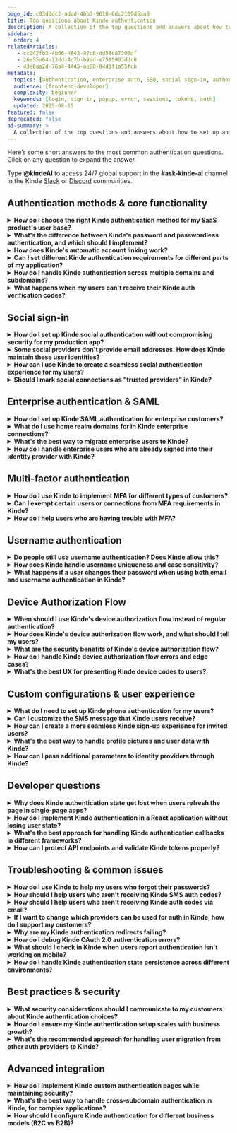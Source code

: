 ```yaml
---
page_id: c93d0dc2-adad-4bb3-9618-6dc2109d5aa8
title: Top questions about Kinde authentication
description: A collection of the top questions and answers about how to set up and configure Kinde authentication for your user's needs.
sidebar:
  order: 4
relatedArticles: 
   - cc242fb3-4b06-4842-97c8-dd58e87308df
   - 26e55a64-13dd-4c7b-b9ad-e7595903ddc8
   - 43e8aa2d-76a4-4445-ae90-84d3f1a55fcb
metadata:
  topics: [authentication, enterprise auth, SSO, social sign-in, authentication issues, user access control, user access, user authentication]
  audience: [frontend-developer]
  complexity: beginner
  keywords: [login, sign in, popup, error, sessions, tokens, auth]
  updated: 2025-08-15
featured: false
deprecated: false
ai-summary: >
  A collection of the top questions and answers about how to set up and configure Kinde authentication for your user's needs.
---
```


Here’s some short answers to the most common authentication questions. Click on any question to expand the answer.

<Aside title="Ask the docs">

Type **@kindeAI** to access 24/7 global support in the **#ask-kinde-ai** channel in the Kinde [Slack](https://join.slack.com/t/thekindecommunity/shared_invite/zt-1vyq8qilj-jFH5V27jfFnHk~BuBSU0ZA) or [Discord](https://discord.gg/KdkCXRNTFn) communities.

</Aside>

## Authentication methods & core functionality

<details>
<summary><strong>How do I choose the right Kinde authentication method for my SaaS product's user base?</strong></summary>

Think about who you're building for and what they're used to. If you're targeting developers, they'll probably expect GitHub or GitLab sign-in options. Building something for everyday consumers? Google and Apple sign-in will feel familiar and remove friction. Got enterprise customers? They'll likely need SAML or Microsoft Entra ID to keep their IT teams happy. 

You don't need to figure it all out upfront. Start simple with email authentication and add more options as you grow. Your web app and mobile app can even have different auth requirements if that makes sense for your users.
[Learn more about authentication methods](/authenticate/about-auth/about-authentication/)
</details>

<details>
<summary><strong>What's the difference between Kinde's password and passwordless authentication, and which should I implement?</strong></summary>

With passwords, your users create and remember their own passwords (we enforce 8+ characters and block common ones). With passwordless, we send them a one-time code via email or SMS instead. Passwordless is genuinely more secure - no passwords to store, steal, or forget, and codes expire after 2 hours. Just know you can't mix both methods for the same app - it's one or the other. 

If you're building something mobile-first or want to reduce support tickets about forgotten passwords, passwordless is your friend.
[Password authentication guide](/authenticate/authentication-methods/password-authentication/) | [Passwordless authentication guide](/authenticate/authentication-methods/passwordless-authentication/)
</details>

<details>
<summary><strong>How does Kinde's automatic account linking work?</strong></summary>

Kinde automatically connect accounts when someone uses the same verified email across different sign-in methods. So if someone first signs up with Google, then later tries to create an account with Slack using the same email, we'll link them together automatically. No duplicate accounts, no confusion. They can sign in with either method to access the same account. 

Once your users verify their email with any method, all their sign-in options with that email will work seamlessly together.
[Learn about identity and verification](/authenticate/about-auth/identity-and-verification/)
</details>

<details>
<summary><strong>Can I set different Kinde authentication requirements for different parts of my application?</strong></summary>

Absolutely! This is one of those features that sounds complicated but actually makes total sense. Set up your baseline authentication methods at the environment level, then customize per application or organization as needed. Maybe your main web app uses social sign-in to keep things simple, while your mobile app needs phone authentication, or you want business customers to use MFA while keeping consumer sign-up super easy. 

It's all about matching the auth experience to what makes sense for each user group.
[Configure authentication options](/authenticate/authentication-methods/set-up-user-authentication/)
</details>

<details>
<summary><strong>How do I handle Kinde authentication across multiple domains and subdomains?</strong></summary>

We've got this covered with multi-domain authentication. Think about how Google lets you stay signed in whether you're on Gmail, Calendar, or Drive - same idea. Users can hop between `website.yourapp.com`, `app.yourapp.com`, `docs.yourapp.com` and stay authenticated. The trick is using `prompt=none` in your auth URL, which invisibly checks for an existing session. If they're already signed in elsewhere, it's seamless. If not, they'll get prompted to sign in again.
[About Kinde authentication](/authenticate/about-auth/about-authentication/)
</details>

<details>
<summary><strong>What happens when my users can't receive their Kinde auth verification codes?</strong></summary>

Tell them to check their spam folder first. This fixes it most of the time because email providers can be overly protective. For SMS codes, make sure they've got decent cell reception. If they're taking too long (codes expire after 2 hours), they'll need to request a fresh one. And if you're using SMS auth, double-check that your Twilio setup is working properly - that's usually where things go sideways.
[Passwordless authentication troubleshooting](/authenticate/authentication-methods/passwordless-authentication/)
</details>

## Social sign-in

<details>
<summary><strong>How do I set up Kinde social authentication without compromising security for my production app?</strong></summary>

Before you go live, you absolutely must swap out Kinde's default social credentials with your own. We let you use ours for testing, but keeping them in production is asking for trouble - security risks, performance issues, and you'll be stuck if you ever want to switch providers. 

Create your own apps with Google, GitHub, Apple, whatever you're using, grab your Client ID and Client Secret, and put them into Kinde's social connection settings. Don't forget to add your custom domain callbacks if you're using those. [Add and manage social connections](/authenticate/social-sign-in/add-social-sign-in/)
</details>

<details>
<summary><strong>Some social providers don't provide email addresses. How does Kinde maintain these user identities?</strong></summary>

Some social providers (looking at you, X/Twitter and Apple) don't always hand over email addresses, but we need them for security things like password resets. When this happens, we'll ask your users for an email address just once during their first sign-up. After that one-time thing, they can sign in with their social account without any hassle. It's a small bump in the road that keeps everyone secure.
[X social sign-in](/authenticate/social-sign-in/twitter/) | [Apple social sign-in](/authenticate/social-sign-in/apple/)
</details>

<details>
<summary><strong>How can I use Kinde to create a seamless social authentication experience for my users?</strong></summary>

If you're going all-in on social auth (no email/password fallbacks), you can create a pretty slick experience. Users click your sign-in button and boom - straight to Google's or Apple's account picker. Set up custom authentication pages and use the `connectionId` parameter to skip our initial screens entirely.

The only catch? We'll still handle verification and MFA screens because, well, security matters and we're good at it.
[Custom authentication pages](/authenticate/custom-configurations/custom-authentication-pages/)
</details>

<details>
<summary><strong>Should I mark social connections as "trusted providers" in Kinde?</strong></summary>

Generally, no - leave this off for better security. "Trusted provider" means we'll take their word that emails are verified, but here's the thing: people change email addresses, and social providers don't always keep up. Only flip this switch if you're 100% certain the provider maintains verified, current email addresses. When in doubt, err on the side of caution.
[Social connections configuration](/authenticate/social-sign-in/add-social-sign-in/)
</details>

## Enterprise authentication & SAML

<details>
<summary><strong>How do I set up Kinde SAML authentication for enterprise customers?</strong></summary>

SAML setup is where things get a bit technical, but stick with us. Kinde acts as the service provider while your enterprise customer brings their own identity provider (Google Workspace, Microsoft Entra ID, Cloudflare, whatever they're using). You'll create an enterprise connection in Kinde, make up a unique Entity ID (just a random string like "870sa9fbasfasdas23aghkhc12zasfnasd"), and get their IdP metadata URL. They'll need to add your ACS URL to their setup. 

Pro tip: generate certificate and private key pairs for extra security, and always test in a sandbox environment first.
[Custom SAML setup](/authenticate/enterprise-connections/custom-saml/)
</details>

<details>
<summary><strong>What do I use home realm domains for in Kinde enterprise connections?</strong></summary>

Home realm domains are basically a shortcut that makes enterprise sign-in smoother. When you set `bigcorp.com` as a home realm domain, anyone with a "@bigcorp.com" email gets automatically routed to their company's sign-in flow - no extra clicks needed. Just remember that each domain can only be used once across all your connections, so no sharing. And the SSO button disappears by default when you use this (though you can bring it back if needed).
[Microsoft Entra ID setup](/authenticate/enterprise-connections/azure/)
</details>

<details>
<summary><strong>What's the best way to migrate enterprise users to Kinde?</strong></summary>

Get your enterprise connections set up in Kinde first - SAML, Entra ID, whatever they're using. Then when you import their user data (via CSV or JSON), we'll automatically match everyone to the right connection based on their email addresses. This means their sign-in experience stays exactly the same - they won't even notice you've switched to Kinde behind the scenes. Import their roles and permissions too if you've got them.

[Migrate to Kinde](/get-started/switch-to-kinde/switch-to-kinde-for-user-authentication/)
</details>

<details>
<summary><strong>How do I handle enterprise users who are already signed into their identity provider with Kinde?</strong></summary>

When enterprise users sign out of your app, they're only signing out of Kinde, not their company's identity provider (like Entra ID). This is totally normal for federated auth - it's how most enterprise setups work. If your customer really needs full sign-out from both systems, you'll need to build additional logout flows, but honestly, most companies prefer it this way.
[Entra ID SAML connection](/authenticate/enterprise-connections/entra-id-saml/)
</details>

## Multi-factor authentication

<details>
<summary><strong>How do I use Kinde to implement MFA for different types of customers?</strong></summary>

MFA is one of those things where one size definitely doesn't fit all. You can set it up for everyone (environment level) or get granular with specific customer segments (organization level). Finance and government customers? They'll probably want mandatory MFA. Consumer-facing app? Maybe make it optional so you don't scare people away. 

Kinde supports email codes, SMS codes, and authenticator apps as second factors. Just don't use the same method twice - as in don't make email the primary and secondary auth method. That could be confusing. [Enable multi-factor authentication](/authenticate/multi-factor-auth/enable-multi-factor-authentication/)
</details>

<details>
<summary><strong>Can I exempt certain users or connections from MFA requirements in Kinde?</strong></summary>

Yep, you've got options here. You can exempt specific roles (maybe only admins need MFA) or exempt enterprise connections where MFA is already handled by their company's identity provider. Nobody wants double MFA - that's just annoying. Set these exemptions at the organization level, and if someone has a mix of exempt and non-exempt roles, MFA kicks in by default (better safe than sorry).
[Set MFA per organization](/authenticate/multi-factor-auth/mfa-per-org/)
</details>

<details>
<summary><strong>How do I help users who are having trouble with MFA?</strong></summary>

Make the instructions super clear for each method you support. For authenticator apps, walk them through the QR code scanning and emphasize saving those backup codes (they will lose them otherwise). For SMS, double-check they're entering phone numbers correctly with country codes. For email codes, check spam folder. Always give users a way to contact you when they get locked out - it happens to the best of us. 

You can also [reset MFA for a user](/manage-users/access-control/reset-multi-factor-authentication-for-a-user/).
[Multi-factor authentication guide](/authenticate/multi-factor-auth/enable-multi-factor-authentication/)
</details>

## Username authentication

<details>
<summary><strong>Do people still use username authentication? Does Kinde allow this?</strong></summary>

Absolutely Kinde supports this. Username auth is perfect when you want to give users more personality in their sign-in experience or when your app has that community vibe (think gaming platforms or developer tools). They'll still need to verify their email once for security (we're not animals), but after that they can sign in with their chosen username. Works with both password and passwordless methods, so you've got flexibility there.
[Username authentication guide](/authenticate/authentication-methods/username-authentication/)
</details>

<details>
<summary><strong>How does Kinde handle username uniqueness and case sensitivity?</strong></summary>

We treat usernames as case-insensitive because life's too short for "BuilderBob" vs "builderbob" authentication headaches. Users can still make their aesthetic choices like "RosyRose" or "DevDan" for display, but behind the scenes we're not picky about capitalization. This prevents fraud attempts and those frustrating "username not found" moments when someone forgets their exact capitalization.
[Username authentication details](/authenticate/authentication-methods/username-authentication/)
</details>

<details>
<summary><strong>What happens if a user changes their password when using both email and username authentication in Kinde?</strong></summary>

Both methods share the same password! If someone can sign in with both their email and username, changing the password for one affects both. It keeps things simple for users (one password to remember) and prevents the confusion of having different passwords for the same account. We think this makes way more sense than forcing people to juggle multiple credentials.
[Username authentication configuration](/authenticate/authentication-methods/username-authentication/)
</details>

## Device Authorization Flow

<details>
<summary><strong>When should I use Kinde's device authorization flow instead of regular authentication?</strong></summary>

Device authorization flow is perfect for situations where typing is a nightmare - think smart TVs, gaming consoles, IoT devices, or anything without a proper keyboard. Instead of watching users struggle with TV remote controls to spell out "MyComplexPassword123!", the device shows them a simple code to enter on their phone or laptop where typing doesn't suck. 

It's basically Netflix's approach: the TV shows a code, you enter it on your phone, boom - you're authenticated. Much better user experience, and way more secure. 
[Device Authorization Flow](/authenticate/device-authorization-flow/overview/).
</details>

<details>
<summary><strong>How does Kinde's device authorization flow work, and what should I tell my users?</strong></summary>

Here's the flow: your device (let's say a smart TV app) requests a device code from Kinde, then shows users a simple code and a URL like "Go to `yourapp.com/device` and enter code: ABC123". Users grab their phone, visit that URL, sign in normally (with all their usual auth methods available), enter the code, and authorize the device. 

Meanwhile, your TV app is polling our servers asking "Are they done yet? Are they done yet?" until we give it the green light with tokens. The whole thing happens in parallel - no hanging around waiting.
[Device Authorization Flow](/authenticate/device-authorization-flow/overview/)
</details>

<details>
<summary><strong>What are the security benefits of Kinde's device authorization flow?</strong></summary>

It keeps credentials off devices you don't control, which is huge for security. Users never enter their actual passwords on the TV, CLI, or IoT device - they authenticate on their trusted phone or laptop instead. Plus, they get access to all their usual security features like MFA, social sign-in, and password managers. The codes expire quickly, we rate-limit the polling to prevent abuse, and users always see a proper consent screen before authorizing access. It's basically taking the most secure part of OAuth (browser-based auth) and making it work for devices that can't do browsers. 
[About authentication methods](/authenticate/about-auth/authentication-methods/)
</details>

<details>
<summary><strong>How do I handle Kinde device authorization flow errors and edge cases?</strong></summary>

The main errors you'll see are `authorization_pending` (user hasn't finished yet - keep polling), `slow_down` (you're polling too aggressively - back off), and `expired_token` (codes expired - start over). Handle these gracefully in your app rather than crashing. Users might also get confused about which device they're supposed to use for what, so make your instructions crystal clear. And remember, some users will start the process but never finish it - that's normal, just clean up expired sessions.
[OAuth token validation and errors](/build/tokens/token-validation-errors/)
</details>

<details>
<summary><strong>What's the best UX for presenting Kinde device codes to users?</strong></summary>

Keep it simple and obvious. Show the code clearly (big, readable font), include the full URL they need to visit, and consider showing both a QR code and the manual entry option. Don't overwhelm them with too much text - just "Go to `yourapp.com/device` on your phone and enter: ABC123" works perfectly. If you can, show some kind of progress indicator so they know the app is waiting for them to complete the process. And please, test this with actual humans - what seems obvious to developers often isn't to regular users.
</details>

## Custom configurations & user experience

<details>
<summary><strong>What do I need to set up Kinde phone authentication for my users?</strong></summary>

You'll need a paid Twilio business account - this isn't something we can handle for free because SMS costs money. Before you dive in, check if you need 10DLC registration (10 Digit Long Code) for your region - it's required in some places for business messaging. Read up on Twilio's A2P (Application to Person) messaging guidelines too. Once you've got that sorted, plug your Twilio details into Kinde, pick between using their messaging service (better for global apps) or a specific phone number, and set your default country.
[Set up phone authentication](/authenticate/authentication-methods/phone-authentication/)
</details>

<details>
<summary><strong>Can I customize the SMS message that Kinde users receive?</strong></summary>

Nope, and here's why - we use a standard format that meets security best practices and works across different languages. The message looks like: "123456 is your one-time code to sign in to [xxxx@login.xxx.au](mailto:xxxx@login.xxx.au) #123456". That weird duplication at the end? It's for security. We know it might not match your brand perfectly, but it keeps everyone safe and compliant.
[Phone authentication details](/authenticate/authentication-methods/phone-authentication/)
</details>

<details>
<summary><strong>How can I create a more seamless Kinde sign-up experience for invited users?</strong></summary>

Use the `login_hint` parameter to pre-fill email fields when you know who's trying to sign in - it's like having their name already on the guest list. You can also create a unified experience where users don't have to choose between "sign up" or "sign in" (because honestly, who remembers if they've been here before?). Skip asking for first and last names if you want to keep things really minimal. Every little bit of friction you remove makes a difference.
[Pre-populate user identity](/authenticate/custom-configurations/prepopulate-identity-sign-in/) | [Manage authentication experience](/authenticate/custom-configurations/authentication-experience/)
</details>

<details>
<summary><strong>What's the best way to handle profile pictures and user data with Kinde?</strong></summary>

We automatically grab profile pictures from email providers like Google and use Gravatar as backup when pictures are missing. If you'd rather handle profile pics your own way or just hate blank avatars, you can switch off the Gravatar fallback. Fair warning: Apple is pretty stingy with user data - they don't pass through avatars or much profile info, so don't expect much there.
[Authentication experience customization](/authenticate/custom-configurations/authentication-experience/)
</details>

<details>
<summary><strong>How can I pass additional parameters to identity providers through Kinde?</strong></summary>

Upstream parameters let you send extra data during authentication - either the same value every time (static) or something unique per user (dynamic). Common use case: passing `login_hint` to pre-fill sign-in forms or enabling those handy account switchers you see on Google. Each provider supports different parameters (check their docs), and you can even rename parameters using aliases if your IdP is picky about naming.
[Pass parameters to identity providers](/authenticate/auth-guides/pass-params-idp/)
</details>

## Developer questions

<details>
<summary><strong>Why does Kinde authentication state get lost when users refresh the page in single-page apps?</strong></summary>

We store tokens in memory for security - it protects against both CSRF and XSS attacks, which is definitely worth the trade-off. But yeah, it means page refreshes wipe the tokens. The best fix? Use our Custom Domains feature, which lets us set secure httpOnly cookies on your domain. 

For local development, there's an escape hatch called `is_dangerously_use_local_storage`, but seriously, don't use that in production - the name isn't kidding about the danger part.
[JavaScript SDK guide](m/developer-tools/sdks/frontend/javascript-sdk/) | [React SDK guide](/developer-tools/sdks/frontend/react-sdk/)
</details>

<details>
<summary><strong>How do I implement Kinde authentication in a React application without losing user state?</strong></summary>

Wrap your app in the KindeProvider - it's your new best friend for managing auth state. Use hooks like `useKindeAuth()` to check if someone's signed in, and always check the `isLoading` state before making decisions (nobody likes flickering UI). For production, definitely set up custom domains so you can use secure cookies. Handle your post-auth redirects properly, and your users will never know how complex this stuff really is under the hood.
[React SDK implementation](/developer-tools/sdks/frontend/react-sdk/)
</details>

<details>
<summary><strong>What's the best approach for handling Kinde authentication callbacks in different frameworks?</strong></summary>

Each framework has its own quirks. Next.js App Router wants `app/api/auth/[kindeAuth]/route.js`, Pages Router prefers `pages/api/auth/[...kindeAuth].js`, and vanilla JavaScript means you're handling the OAuth dance yourself. Always make sure your callback URLs match what you've configured in Kinde (case-sensitive, protocol-specific). Use our SDK callback handlers instead of rolling your own - we've already dealt with all the edge cases.
[Next.js App Router SDK](/developer-tools/sdks/backend/nextjs-sdk/) | [Using Kinde without SDK](/developer-tools/about/using-kinde-without-an-sdk/)
</details>

<details>
<summary><strong>How can I protect API endpoints and validate Kinde tokens properly?</strong></summary>

Use our backend SDKs or validate JWT tokens manually - either works, but the SDKs handle the fiddly bits for you. The `getToken()` method gives you bearer tokens for API calls. On your backend, always check the token's audience claim matches your API and verify it hasn't expired. And please, never put client secrets in frontend code - that's like leaving your house key under the doormat.
[TypeScript SDK guide](/developer-tools/sdks/backend/typescript-sdk/)
</details>

## Troubleshooting & common issues

<details>
<summary><strong>How do I use Kinde to help my users who forgot their passwords?</strong></summary>

Users can hit "forgot password" on the sign-in screen and we'll send them a one-time code via email to reset it. As an admin, you can also trigger password resets through the Kinde dashboard or API (as long as they have a verified email). There's also the option to set a temporary password for them, but you'll need to send it through your own channels - we won't email passwords directly because that's not secure.
[Password reset procedures](/authenticate/authentication-methods/password-authentication/)
</details>

<details>
<summary><strong>How should I help users who aren't receiving Kinde SMS auth codes?</strong></summary>

Start with the basics - did they enter their phone number correctly with the right country code? Do they have cell reception? Are they in a country where SMS might be restricted? Then check your end - is your Twilio account funded and configured properly? SMS delivery can be finicky, especially internationally, so having backup contact methods is always smart.
[Phone authentication setup](/authenticate/authentication-methods/phone-authentication/)
</details>

<details>
<summary><strong>How should I help users who aren't receiving Kinde auth codes via email?</strong></summary>

Start with the basics - could the email have been caught in their spam or been caught by their organization's firewall and have been added to a supression list? Have them check this first. If you have [custom SMTP email delivery](/integrate/third-party-tools/kinde-resend-custom-smtp/) set up, you should be able to check logs from the delivery provider. If you rely on Kinde to deliver emails, check the same basic things with the recipient and ask them to try again. If you need to, contact the Kinde support team to check our logs to see if there was an email disruption. 
[Phone authentication setup](/authenticate/authentication-methods/phone-authentication/)
</details>

<details>
<summary><strong>If I want to change which providers can be used for auth in Kinde, how do I support my customers?</strong></summary>

If users were relying on a social or enterprise connection that got removed or changed, they're stuck until you fix it. Before deleting any connection, make sure nobody's using it for auth. If you need to switch providers, set up the new one first, then help users transition by linking their accounts or setting up alternative auth methods. Always have a backup plan.
[Manage social connections](/authenticate/social-sign-in/add-social-sign-in/)
</details>

<details>
<summary><strong>Why are my Kinde authentication redirects failing?</strong></summary>

Nine times out of ten, it's a URL mismatch. Your callback URLs in Kinde need to match exactly what's in your app code and any social provider configs - we're talking case-sensitive, protocol-specific matching here. If you're using custom domains, double-check that your DNS records are set up correctly and SSL certificates are active. Also remember that custom domain tokens and Kinde subdomain tokens don't play nice together - pick one and stick with it.
[Custom domain setup](/build/domains/pointing-your-domain/)
</details>

<details>
<summary><strong>How do I debug Kinde OAuth 2.0 authentication errors?</strong></summary>

The error names are pretty self-explanatory once you know what to look for. `invalid_client` usually means wrong client ID or secret, `invalid_grant` means your authorization code expired (they only last a short time), and `invalid_scope` means you're asking for something we don't support. Check your credentials first, make sure you're exchanging codes quickly, and verify your requested scopes are valid. Give users helpful error messages instead of raw OAuth codes - nobody wants to see "invalid_grant" when they're just trying to sign in.
[OAuth 2.0 validation and errors](/build/tokens/token-validation-errors/)
</details>

<details>
<summary><strong>What should I check in Kinde when users report authentication isn't working on mobile?</strong></summary>

Mobile auth has its own special challenges. For React Native, make sure your deep linking is configured properly with the right URL schemes for both iOS and Android. Check that your redirect URLs use the correct custom scheme format like `myapp://your_kinde_domain.kinde.com/kinde_callback`. And here's a fun fact: Google doesn't support auth in webview, so make sure you're using proper browser-based flows. If your users are not receiving verification codes and you have Twilio set up, you can check the Twilio logs to help you troubleshoot.  
[React Native SDK](/developer-tools/sdks/native/react-native-sdk/) and [Set up phone auth with Twilio](/authenticate/authentication-methods/phone-authentication/)
</details>

<details>
<summary><strong>How do I handle Kinde authentication state persistence across different environments?</strong></summary>

For production, custom domains are your friend - they enable secure cookie storage that survives page refreshes. For local development, you can use the local storage escape hatch (just remember to remove it before going live). On your backend, implement proper session management using encrypted cookies or shared cache systems if you're running multiple servers. The right approach depends on your architecture, but security should always come first.
[TypeScript SDK session management](/developer-tools/sdks/backend/typescript-sdk/)
</details>

## Best practices & security

<details>
<summary><strong>What security considerations should I communicate to my customers about Kinde authentication choices?</strong></summary>

Be honest about the security trade-offs without scaring people away. Passwordless is genuinely more secure than passwords, MFA adds real protection (not just security theater), and social sign-in can be both convenient and secure when done right. If you're offering password auth, nudge users toward password managers - most people's password habits are... not great. And here's something most auth providers won't tell you: we store passwords as encrypted hashes that literally cannot be deciphered, so even we can't see what users set.
[Password authentication security](/authenticate/authentication-methods/password-authentication/)
</details>

<details>
<summary><strong>How do I ensure my Kinde authentication setup scales with business growth?</strong></summary>

Start simple and add complexity as you need it - don't over-engineer from day one. Begin with email auth, then layer in social sign-in, MFA, and enterprise connections as your customer base grows. Use organizations to handle multi-tenant setups where each customer needs their own user management. Set up your foundation at the environment level, then customize per organization when customers have specific needs. And seriously, implement custom domains early if you can - it makes everything smoother later.
[Kinde for different business models](/build/set-up-options/kinde-business-model/)
</details>

<details>
<summary><strong>What's the recommended approach for handling user migration from other auth providers to Kinde?</strong></summary>

Set up your auth methods in Kinde first, then export and import user data via CSV or JSON. If you import passwords too, your users won't notice anything changed - which is exactly what you want. If you're switching auth methods (like going passwordless), give users a heads up about what's changing. Test everything in a sandbox environment first, and keep an eye out for edge cases like users who change their passwords during the migration window.
[Switch to Kinde migration guide](/get-started/switch-to-kinde/switch-to-kinde-for-user-authentication/)
</details>

## Advanced integration

<details>
<summary><strong>How do I implement Kinde custom authentication pages while maintaining security?</strong></summary>

You can build your own sign-up and sign-in pages to match your brand perfectly, but we'll still handle the security-critical stuff like verification and MFA. Use connection IDs and login hints in your auth URLs to route users directly to specific authentication methods. Think of it as having your cake and eating it too - custom experience with bulletproof security. Just remember that some screens (password entry, code verification) stay with us because that's where the security magic happens.
[Custom authentication pages](/authenticate/custom-configurations/custom-authentication-pages/)
</details>

<details>
<summary><strong>What's the best way to handle cross-subdomain authentication in Kinde, for complex applications?</strong></summary>

Custom domains and proper cookie configuration are your best friends here. Set cookies to the root domain instead of subdomains so they're accessible across your entire ecosystem. For PHP apps, we've got helper functions to make this easy. Test everything thoroughly across all your subdomains - nothing's more embarrassing than users getting stuck switching between `app.yoursite.com` and `dashboard.yoursite.com`.
[PHP SDK domain configuration](/developer-tools/sdks/backend/php-sdk/)
</details>

<details>
<summary><strong>How should I configure Kinde authentication for different business models (B2C vs B2B)?</strong></summary>

B2C is straightforward - configure everything at the business level with easy social sign-in and email auth. B2B gets more interesting because you're serving multiple companies, each with their own needs. Use organizations to create separate tenant management, set up enterprise connections for business customers who need SAML or Entra ID, and keep simpler social auth for any consumer-facing parts of your platform. It's all about matching Kinde auth options to what your customer actually needs.
[Business model configuration](/build/set-up-options/kinde-business-model/)
</details>
